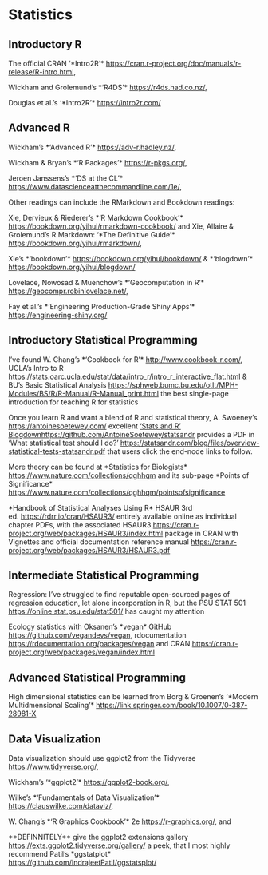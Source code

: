 # Statistics

## Introductory R

The official CRAN '\*Intro2R'\* <https://cran.r-project.org/doc/manuals/r-release/R-intro.html>,

Wickham and Grolemund's \*'R4DS'\* <https://r4ds.had.co.nz/>,

Douglas et al.'s '\*Intro2R'\* <https://intro2r.com/>

## Advanced R

Wickham's \*'Advanced R'\* <https://adv-r.hadley.nz/>,

Wickham & Bryan's \*'R Packages'\* <https://r-pkgs.org/>,

Jeroen Janssens's \*'DS at the CL'\* <https://www.datascienceatthecommandline.com/1e/>,

Other readings can include the RMarkdown and Bookdown readings:

Xie, Dervieux & Riederer's \*'R Markdown Cookbook'\* <https://bookdown.org/yihui/rmarkdown-cookbook/> and Xie, Allaire & Grolemund's R Markdown: '\*The Definitive Guide'\* <https://bookdown.org/yihui/rmarkdown/>,

Xie's \*'bookdown'\* <https://bookdown.org/yihui/bookdown/> & \*'blogdown'\* <https://bookdown.org/yihui/blogdown/>

Lovelace, Nowosad & Muenchow's \*'Geocomputation in R'\* <https://geocompr.robinlovelace.net/>,

Fay et al.'s \*'Engineering Production-Grade Shiny Apps'\* <https://engineering-shiny.org/>

## Introductory Statistical Programming

I've found W. Chang's \*'Cookbook for R'\* <http://www.cookbook-r.com/>, UCLA's Intro to R <https://stats.oarc.ucla.edu/stat/data/intro_r/intro_r_interactive_flat.html> & BU's Basic Statistical Analysis <https://sphweb.bumc.bu.edu/otlt/MPH-Modules/BS/R/R-Manual/R-Manual_print.html> the best single-page introduction for teaching R for statistics

Once you learn R and want a blend of R and statistical theory, A. Swoeney's <https://antoinesoetewey.com/> excellent ['Stats and R' Blogdown](%5Bhttps://github.com/AntoineSoetewey/statsandr)<https://github.com/AntoineSoetewey/statsandr> provides a PDF in 'What statistical test should I do?' <https://statsandr.com/blog/files/overview-statistical-tests-statsandr.pdf> that users click the end-node links to follow.

More theory can be found at \*Statistics for Biologists\* <https://www.nature.com/collections/qghhqm> and its sub-page \*Points of Significance\* <https://www.nature.com/collections/qghhqm/pointsofsignificance>

\*Handbook of Statistical Analyses Using R\* HSAUR 3rd ed. <https://rdrr.io/cran/HSAUR3/> entirely available online as individual chapter PDFs, with the associated HSAUR3 <https://cran.r-project.org/web/packages/HSAUR3/index.html> package in CRAN with Vignettes and official documentation reference manual <https://cran.r-project.org/web/packages/HSAUR3/HSAUR3.pdf>

## Intermediate Statistical Programming

Regression: I've struggled to find reputable open-sourced pages of regression education, let alone incorporation in R, but the PSU STAT 501 <https://online.stat.psu.edu/stat501/> has caught my attention

Ecology statistics with Oksanen's \*vegan\* GitHub <https://github.com/vegandevs/vegan>, rdocumentation <https://rdocumentation.org/packages/vegan> and CRAN <https://cran.r-project.org/web/packages/vegan/index.html>

## Advanced Statistical Programming

High dimensional statistics can be learned from Borg & Groenen's '\*Modern Multidmensional Scaling'\* <https://link.springer.com/book/10.1007/0-387-28981-X>

## Data Visualization

Data visualization should use ggplot2 from the Tidyverse <https://www.tidyverse.org/>,

Wickham's '\*ggplot2'\* <https://ggplot2-book.org/>,

Wilke's \*'Fundamentals of Data Visualization'\* <https://clauswilke.com/dataviz/>,

W. Chang's \*'R Graphics Cookbook'\* 2e <https://r-graphics.org/>, and

\*\*DEFINNITELY\*\* give the ggplot2 extensions gallery <https://exts.ggplot2.tidyverse.org/gallery/> a peek, that I most highly recommend Patil's \*ggstatplot\* <https://github.com/IndrajeetPatil/ggstatsplot/>
